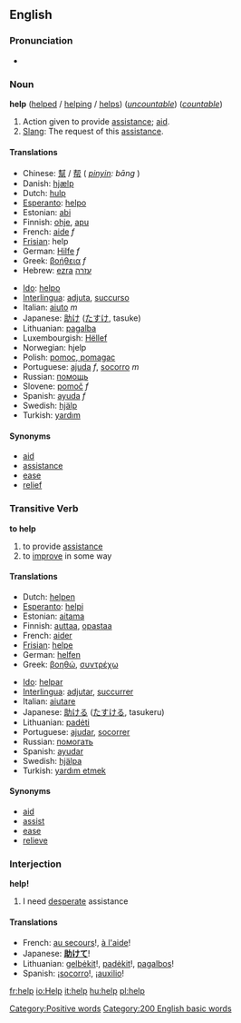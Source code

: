 ==English==
===Pronunciation===
*{{audio|en-us-help.ogg|Audio (US)}}

===Noun===
'''help''' ([[helped]] / [[helping]] / [[helps]]) (''[[uncountable]]'') (''[[countable]]'')

# Action given to provide [[assistance]]; [[aid]].
# [[Slang]]: The request of this [[assistance]].

====Translations====
{{Top}}
*Chinese: [[幫]] / [[帮]] ( ''[[pinyin]]: bāng'' )
*Danish: [[hjælp]]
*Dutch: [[hulp]]
*[[Esperanto]]: [[helpo]]
*Estonian: [[abi]]
*Finnish: [[ohje]], [[apu]]
*French: [[aide]] ''f''
*[[Frisian]]: help
*German: [[Hilfe]] ''f''
*Greek: [[:el:βοήθεια|βοήθεια]] ''f''
*Hebrew: [[ezra]] [[עזרה]]
{{Mid}}
*[[Ido]]: [[helpo]]
*[[Interlingua]]: [[adjuta]], [[succurso]]
*Italian: [[aiuto]] ''m''
*Japanese: [[助け]] ([[たすけ]], tasuke)
*Lithuanian: [[pagalba]]
*Luxembourgish: [[Hëllef]] 
*Norwegian: hjelp
*Polish: [[pomoc, pomagac]]
*Portuguese: [[ajuda]] ''f'', [[socorro]] ''m''
*Russian: [[помощь]]
*Slovene: [[pomoč]] ''f''
*Spanish: [[ayuda]] ''f''
*Swedish: [[hjälp]]
*Turkish: [[yardım]]
{{Bottom}}

====Synonyms====
*[[aid]]
*[[assistance]]
*[[ease]]
*[[relief]]

===Transitive Verb===
'''to help'''

# to provide [[assistance]]
# to [[improve]] in some way

====Translations====
{{Top}}
*Dutch: [[helpen]]
*[[Esperanto]]: [[helpi]]
*Estonian: [[aitama]]
*Finnish: [[auttaa]], [[opastaa]]
*French: [[aider]]
*[[Frisian]]: [[helpe]]
*German: [[helfen]]
*Greek: [[:el:βοηθώ|βοηθώ]], [[:el:συντρέχω|συντρέχω]]
{{Mid}}
*[[Ido]]: [[helpar]]
*[[Interlingua]]: [[adjutar]], [[succurrer]]
*Italian: [[aiutare]]
*Japanese: [[助ける]] ([[たすける]], tasukeru)
*Lithuanian: [[padėti]]
*Portuguese: [[ajudar]], [[socorrer]]
*Russian: [[помогать]] 
*Spanish: [[ayudar]]
*Swedish: [[hjälpa]]
*Turkish: [[yardım etmek]]
{{Bottom}}

====Synonyms====
*[[aid]]
*[[assist]]
*[[ease]]
*[[relieve]]

===Interjection===
'''help!'''
# I need [[desperate]] assistance
====Translations====
{{Top}}
*French: [[au secours]]!, [[à l'aide]]!
*Japanese: '''[[助けて]]'''!
*Lithuanian: [[gelbėkit]]!, [[padėkit]]!, [[pagalbos]]!
*Spanish: ¡[[socorro]]!, ¡[[auxilio]]!
{{Bottom}}

<!-- Categories -->
[[Category:Positive words]]
[[Category:200 English basic words]]

[[fr:help]]
[[io:Help]]
[[it:help]]
[[hu:help]]
[[pl:help]]